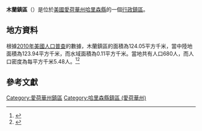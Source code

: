 {{noteTA
|G1=USState
|G2=地名
|G3=Unit
}}
{{Infobox settlement
|official_name            = 木蘭鎮區
|native_name = Magnolia Township
|settlement_type          = [[行政鎮區|行政鎮區]]
|image_skyline            = 
|imagesize                = 
|image_map                = 
|mapsize                  = 
|pushpin_map  =USA Iowa
|pushpin_label = 木蘭鎮區
|pushpin_label_position   = top
|pushpin_map_caption      = 木蘭鎮區在愛荷華州的位置
|subdivision_type         = [[世界政區索引|國家]]
|subdivision_type1        = [[美国州份|州份]]
|subdivision_type2        = [[愛荷華州行政区划|縣]]
|subdivision_name         = [[美国|美国]]
|subdivision_name1        = [[愛荷華州|愛荷華州]]
|subdivision_name2        = [[哈里森縣_(愛荷華州)|哈里森縣]]
|elevation_ft             = 1188
|elevation_m              = 362
|timezone                 = [[北美中部時區|北美中部時區]]
|area_total_km2           = 124.05
|area_land_km2            = 123.94
|area_water_km2           = 0.11
|area_total_sq_mi         = 
|area_land_sq_mi          = 
|area_water_sq_mi         = 
|population_as_of         = [[2010年美國人口普查|2010]]
|population_footnotes     = 
|population_total         = 680
|population_density_km2   = auto
|population_density_sq_mi = auto
|utc_offset               = -6
|coordinates              = {{coord|41|43|07|N|95|50|52|W|type:city_region:US-AL_source:GNS-enwiki|display=inline,title}}
| coor_pinpoint           = 
| coordinates_footnotes   = 
|timezone_DST             = CDT
|utc_offset_DST           = -5
|postal_code_type         = [[美國郵區編號|郵區編號]]
|postal_code              = 
|area_code                = {{link-en|电话区号712|Area code 712|712}}
|blank_name = [[地名信息系统|GNIS ID]]
|blank_info = 468330
}}
'''木蘭鎮區'''（{{lang-en|Magnolia Township}}）是位於[[美國|美國]][[愛荷華州|愛荷華州]][[哈里森縣_(愛荷華州)|哈里森縣]]的一個[[行政鎮區|行政鎮區]]。

== 地方資料 ==
根據[[2010年美國人口普查|2010年美國人口普查]]的數據，木蘭鎮區的面積為124.05平方千米，當中陸地面積為123.94平方千米，而水域面積為0.11平方千米。當地共有人口680人，而人口密度為每平方千米5.48人。<ref name="GR8">{{cite web|url=http://factfinder2.census.gov|publisher=[[美国人口调查局|美国人口调查局]]|accessdate=2011-05-14|title=American FactFinder|archive-date=2013-09-11|archive-url=https://web.archive.org/web/20130911234518/http://factfinder2.census.gov/|dead-url=no}}</ref><ref>{{cite web|url=https://www.citypopulation.de/en/usa/iowa/admin/|title=USA: Iowa (Counties and Townships) - City Population}}</ref>

== 參考文獻 ==
{{reflist}}

{{哈里森縣 (愛荷華州)}}

{{DEFAULTSORT:Magnolia Township}}
[[Category:愛荷華州鎮區|Category:愛荷華州鎮區]]
[[Category:哈里森縣鎮區_(愛荷華州)|Category:哈里森縣鎮區 (愛荷華州)]]

{{Iowa-geo-stub}}